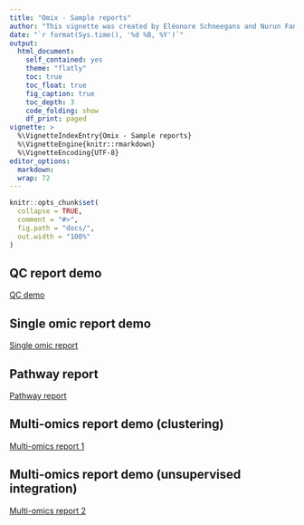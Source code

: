 ```yaml
---
title: "Omix - Sample reports"
author: "This vignette was created by Eléonore Schneegans and Nurun Fancy"
date: "`r format(Sys.time(), '%d %B, %Y')`"
output:
  html_document:
    self_contained: yes
    theme: "flatly"
    toc: true
    toc_float: true
    fig_caption: true
    toc_depth: 3
    code_folding: show
    df_print: paged
vignette: >
  %\VignetteIndexEntry{Omix - Sample reports}
  %\VignetteEngine{knitr::rmarkdown}
  %\VignetteEncoding{UTF-8}
editor_options: 
  markdown: 
  wrap: 72
---
```


```r
knitr::opts_chunk$set(
  collapse = TRUE,
  comment = "#>",
  fig.path = "docs/",
  out.width = "100%"
)
```

## QC report demo

[QC demo](../demo/QC_report_Omix.html)

## Single omic report demo

[Single omic report](../demo/single_omic_report_Omix.html)

## Pathway report 

[Pathway report](../demo/pathway_report.html)

## Multi-omics report demo (clustering)

[Multi-omics report 1](../demo/multi_omic_report_Omix_iCluster.html)

## Multi-omics report demo (unsupervised integration)

[Multi-omics report 2](../demo/multi_omic_report_MOFA.html)